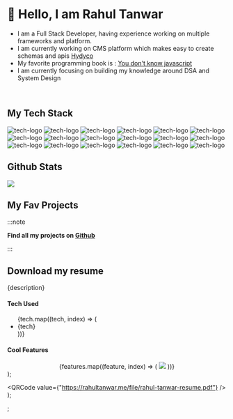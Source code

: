 
# 👋 Hello, I am Rahul Tanwar

- I am a Full Stack Developer, having experience working on multiple frameworks and platform.
- I am currently working on CMS platform which makes easy to create schemas and apis [Hydyco](/docs/projects/hydyco/intro)
- My favorite programming book is : [You don't know javascript](https://github.com/getify/You-Dont-Know-JS)
- I am currently focusing on building my knowledge around DSA and System Design

<br />

## My Tech Stack

![tech-logo](https://cdn.jsdelivr.net/gh/devicons/devicon/icons/nodejs/nodejs-original.svg)
![tech-logo](https://cdn.jsdelivr.net/gh/devicons/devicon/icons/javascript/javascript-original.svg)
![tech-logo](https://cdn.jsdelivr.net/gh/devicons/devicon/icons/react/react-original.svg)
![tech-logo](https://cdn.jsdelivr.net/gh/devicons/devicon/icons/flutter/flutter-original.svg)
![tech-logo](https://cdn.jsdelivr.net/gh/devicons/devicon/icons/php/php-original.svg)
![tech-logo](https://cdn.jsdelivr.net/gh/devicons/devicon/icons/python/python-original.svg)
![tech-logo](https://cdn.jsdelivr.net/gh/devicons/devicon/icons/ionic/ionic-original.svg)
![tech-logo](https://cdn.jsdelivr.net/gh/devicons/devicon/icons/typescript/typescript-original.svg)
![tech-logo](https://cdn.jsdelivr.net/gh/devicons/devicon/icons/docker/docker-original.svg)
![tech-logo](https://cdn.jsdelivr.net/gh/devicons/devicon/icons/go/go-original.svg)
![tech-logo](https://cdn.jsdelivr.net/gh/devicons/devicon/icons/amazonwebservices/amazonwebservices-original.svg)
![tech-logo](https://cdn.jsdelivr.net/gh/devicons/devicon/icons/nextjs/nextjs-original.svg)
![tech-logo](https://cdn.jsdelivr.net/gh/devicons/devicon/icons/bootstrap/bootstrap-plain.svg)
![tech-logo](https://cdn.jsdelivr.net/gh/devicons/devicon/icons/html5/html5-original.svg)
![tech-logo](https://cdn.jsdelivr.net/gh/devicons/devicon/icons/css3/css3-original.svg)
![tech-logo](https://cdn.jsdelivr.net/gh/devicons/devicon/icons/dart/dart-original.svg)
![tech-logo](https://cdn.jsdelivr.net/gh/devicons/devicon/icons/dotnetcore/dotnetcore-original.svg)
![tech-logo](https://cdn.jsdelivr.net/gh/devicons/devicon/icons/vuejs/vuejs-original.svg)

## Github Stats

![](https://github-readme-stats.vercel.app/api?username=iamrahultanwar&show_icons=true&hide_border=true&&count_private=true&include_all_commits=true)

## My Fav Projects

:::note

**Find all my projects on [Github](https://github.com/iamrahultanwar?tab=repositories)**

:::

<Tabs>
  <TabItem value="hydyco" label="Hydyco" default>
    <Project description="Hydyco is a CMS platform which makes easy to create schemas and apis. It
      is inspired by strapi.io" tech={["expressjs","mongodb","reactjs"]} features={[
      "https://raw.githubusercontent.com/iamrahultanwar/hydyco-preview/master/v1/1.png",
      "https://raw.githubusercontent.com/iamrahultanwar/hydyco-preview/master/v1/2.png",
      "https://raw.githubusercontent.com/iamrahultanwar/hydyco-preview/master/v1/3.png",
      "https://raw.githubusercontent.com/iamrahultanwar/hydyco-preview/master/v1/4.png",
      "https://raw.githubusercontent.com/iamrahultanwar/hydyco-preview/master/v1/5.png",
      "https://raw.githubusercontent.com/iamrahultanwar/hydyco-preview/master/v1/6.png",
      "https://raw.githubusercontent.com/iamrahultanwar/hydyco-preview/master/v1/7.png"
      ]} />
  </TabItem>
  <TabItem value="heeico" label="Heeico">
   <Project description="Heeico is a simple URL shortener implemented in GO and React" tech={["golang","reactjs"]} features={[
      "https://i.ibb.co/zXS0rKt/Screenshot-2022-05-17-at-12-12-26-AM.png",
      "https://i.ibb.co/HYY67Nn/Screenshot-2022-05-17-at-12-13-02-AM.png",
      "https://i.ibb.co/8m1HVHJ/Screenshot-2022-05-17-at-12-13-12-AM.png",
      "https://i.ibb.co/6BkbFjy/Screenshot-2022-05-17-at-12-13-22-AM.png",
      "https://i.ibb.co/PjfTHMS/Screenshot-2022-05-17-at-12-13-30-AM.png",
      "https://i.ibb.co/WGnj9C2/Screenshot-2022-05-17-at-12-13-44-AM.png",
      "https://i.ibb.co/XVfVByh/Screenshot-2022-05-17-at-12-13-58-AM.png",
      "https://i.ibb.co/SyxThMZ/Screenshot-2022-05-17-at-12-14-07-AM.png"
    ]} />

  </TabItem>
  <TabItem value="friskco" label="Friskco">
     <Project description=" This project is for my learning purpose only, i decided to learn golang instead going with react i decided to use react native. I have experience with ionic and flutter just wanted to test react native.
     Idea is to create your own cloud storage and save files for personal use." tech={["golang","react-native"]} features={[
     "https://i.ibb.co/jgYvyW0/Simulator-Screen-Shot-i-Phone-13-2021-10-24-at-16-52-43.png",
       "https://i.ibb.co/y0hL8bf/Simulator-Screen-Shot-i-Phone-13-2021-10-24-at-16-52-48.png",
       "https://i.ibb.co/zNX4SKJ/Simulator-Screen-Shot-i-Phone-13-2021-10-24-at-16-53-21.png",
       "https://i.ibb.co/PtqW0vN/Simulator-Screen-Shot-i-Phone-13-2021-10-24-at-16-53-27.png",
       "https://i.ibb.co/tpKBpXq/Simulator-Screen-Shot-i-Phone-13-2021-10-24-at-16-53-32.png"
    ]} />
  </TabItem>
  <TabItem value="autoflipz" label="Autoflipz">
     <Project description="A car service booking app. Backend is written in nodejs." tech={["nodejs-typescript","mongodb","docker","flutter"]} features={[
    "https://i.ibb.co/9vbH51L/Screenshot-2021-10-24-at-11-22-22-PM.png",
    "https://i.ibb.co/YBptX58/Screenshot-2021-10-24-at-11-22-36-PM.png",
    "https://i.ibb.co/PThPzwV/Screenshot-2021-10-24-at-11-22-50-PM.png",
    "https://i.ibb.co/NnK62GV/Screenshot-2021-10-24-at-11-23-09-PM.png",
    "https://i.ibb.co/cbC224c/Screenshot-2021-10-24-at-11-23-42-PM.png",
    "https://i.ibb.co/4t2K0Zv/Screenshot-2021-10-24-at-11-24-28-PM.png",
    "https://i.ibb.co/cNWSPcb/Screenshot-2021-10-24-at-11-24-55-PM.png",
    "https://i.ibb.co/W2862Gf/Screenshot-2021-10-24-at-11-25-06-PM.png",
    "https://i.ibb.co/sb9FMRR/Screenshot-2021-10-24-at-11-25-27-PM.png",
    "https://i.ibb.co/qgw5KJ6/Screenshot-2021-10-24-at-11-25-44-PM.png",
    "https://i.ibb.co/qk56y8t/Screenshot-2021-10-24-at-11-25-58-PM.png",
    "https://i.ibb.co/sJjnP4K/Screenshot-2021-10-24-at-11-26-40-PM.png"
    ]} />
  </TabItem>
</Tabs>

## Download my resume

<ResumeQR />

  <div>
    <p>{description}</p>
    <h4>Tech Used</h4>
    <ul>
      {tech.map((tech, index) => (
        <li key={index}>{tech}</li>
      ))}
    </ul>
    <h4>Cool Features</h4>
    <div
      align="center"
      style={{
        display: "grid",
        gridTemplateColumns: "repeat(3, 1fr)",
        gridGap: "5px",
      }}
    >
      {features.map((feature, index) => (
        <img key={index} src={feature} />
      ))}
    </div>
  </div>
);

  <QRCode value={"https://rahultanwar.me/file/rahul-tanwar-resume.pdf"} />
);

;
